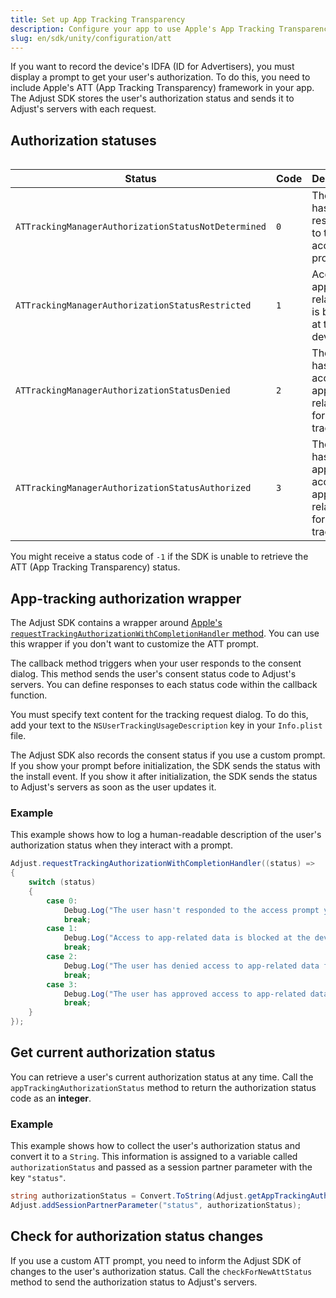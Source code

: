 ```yaml
---
title: Set up App Tracking Transparency
description: Configure your app to use Apple's App Tracking Transparency framework
slug: en/sdk/unity/configuration/att
---
```



If you want to record the device's <Abbr>IDFA (ID for Advertisers)</Abbr>, you must display a prompt to get your user's authorization. To do this, you need to include Apple's <Abbr>ATT (App Tracking Transparency)</Abbr> framework in your app. The Adjust SDK stores the user's authorization status and sends it to Adjust's servers with each request.

## Authorization statuses

<Table>

| Status                                              | Code | Description                                                          |
| --------------------------------------------------- | ---- | -------------------------------------------------------------------- |
| `ATTrackingManagerAuthorizationStatusNotDetermined` | `0`  | The user hasn't responded to the access prompt yet                   |
| `ATTrackingManagerAuthorizationStatusRestricted`    | `1`  | Access to app-related data is blocked at the device level            |
| `ATTrackingManagerAuthorizationStatusDenied`        | `2`  | The user has denied access to app-related data for device tracking   |
| `ATTrackingManagerAuthorizationStatusAuthorized`    | `3`  | The user has approved access to app-related data for device tracking |

</Table>

<Callout type="note">

You might receive a status code of `-1` if the SDK is unable to retrieve the <Abbr>ATT (App Tracking Transparency)</Abbr> status.

</Callout>

## App-tracking authorization wrapper

The Adjust SDK contains a wrapper around [Apple's `requestTrackingAuthorizationWithCompletionHandler` method](https://developer.apple.com/documentation/apptrackingtransparency/attrackingmanager/3547037-requesttrackingauthorizationwith). You can use this wrapper if you don't want to customize the ATT prompt.

The callback method triggers when your user responds to the consent dialog. This method sends the user's consent status code to Adjust's servers. You can define responses to each status code within the callback function.

You must specify text content for the tracking request dialog. To do this, add your text to the `NSUserTrackingUsageDescription` key in your `Info.plist` file.

<Callout type="tip">

The Adjust SDK also records the consent status if you use a custom prompt. If you show your prompt before initialization, the SDK sends the status with the install event. If you show it after initialization, the SDK sends the status to Adjust's servers as soon as the user updates it.

</Callout>

<RequestTrackingAuthorization />

### Example

This example shows how to log a human-readable description of the user's authorization status when they interact with a prompt.

```c#
Adjust.requestTrackingAuthorizationWithCompletionHandler((status) =>
{
    switch (status)
    {
        case 0:
            Debug.Log("The user hasn't responded to the access prompt yet.");
            break;
        case 1:
            Debug.Log("Access to app-related data is blocked at the device level.");
            break;
        case 2:
            Debug.Log("The user has denied access to app-related data for device tracking.");
            break;
        case 3:
            Debug.Log("The user has approved access to app-related data for device tracking.");
            break;
    }
});
```

## Get current authorization status

You can retrieve a user's current authorization status at any time. Call the `appTrackingAuthorizationStatus` method to return the authorization status code as an **integer**.

<AppTrackingAuthorizationStatus />

### Example

This example shows how to collect the user's authorization status and convert it to a `String`. This information is assigned to a variable called `authorizationStatus` and passed as a session partner parameter with the key `"status"`.

```c#
string authorizationStatus = Convert.ToString(Adjust.getAppTrackingAuthorizationStatus());
Adjust.addSessionPartnerParameter("status", authorizationStatus);
```

## Check for authorization status changes

If you use a custom ATT prompt, you need to inform the Adjust SDK of changes to the user's authorization status. Call the `checkForNewAttStatus` method to send the authorization status to Adjust's servers.

<CheckForNewAttStatus />
